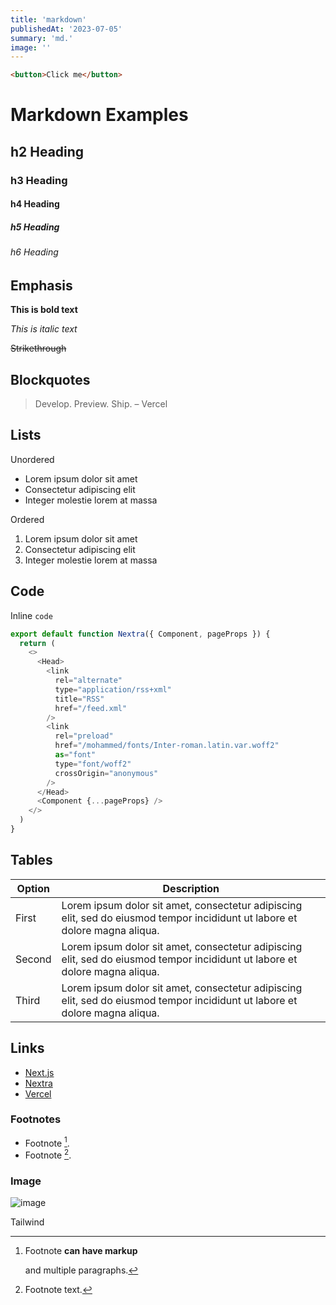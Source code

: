 ```yaml
---
title: 'markdown'
publishedAt: '2023-07-05'
summary: 'md.'
image: ''
---
```

```html showLineNumbers title="Basic button"
<button>Click me</button>
```

# Markdown Examples

## h2 Heading

### h3 Heading

#### h4 Heading

##### h5 Heading

###### h6 Heading

## Emphasis

**This is bold text**

_This is italic text_

~~Strikethrough~~

## Blockquotes

> Develop. Preview. Ship. – Vercel

## Lists

Unordered

- Lorem ipsum dolor sit amet
- Consectetur adipiscing elit
- Integer molestie lorem at massa

Ordered

1. Lorem ipsum dolor sit amet
2. Consectetur adipiscing elit
3. Integer molestie lorem at massa

## Code

Inline `code`

```javascript
export default function Nextra({ Component, pageProps }) {
  return (
    <>
      <Head>
        <link
          rel="alternate"
          type="application/rss+xml"
          title="RSS"
          href="/feed.xml"
        />
        <link
          rel="preload"
          href="/mohammed/fonts/Inter-roman.latin.var.woff2"
          as="font"
          type="font/woff2"
          crossOrigin="anonymous"
        />
      </Head>
      <Component {...pageProps} />
    </>
  )
}
```

## Tables

| **Option** | **Description**                                                                                                             |
| ---------- | --------------------------------------------------------------------------------------------------------------------------- |
| First      | Lorem ipsum dolor sit amet, consectetur adipiscing elit, sed do eiusmod tempor incididunt ut labore et dolore magna aliqua. |
| Second     | Lorem ipsum dolor sit amet, consectetur adipiscing elit, sed do eiusmod tempor incididunt ut labore et dolore magna aliqua. |
| Third      | Lorem ipsum dolor sit amet, consectetur adipiscing elit, sed do eiusmod tempor incididunt ut labore et dolore magna aliqua. |

## Links

- [Next.js](https://nextjs.org)
- [Nextra](https://nextra.vercel.app/)
- [Vercel](http://vercel.com)

### Footnotes

- Footnote [^1].
- Footnote [^2].

[^1]: Footnote **can have markup**

    and multiple paragraphs.

[^2]: Footnote text.

### Image
![image](/static/images/og.png)

<Link href="https://tailwindcss.com/">Tailwind</Link>